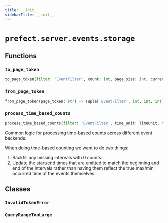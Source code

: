 ```yaml
---
title: __init__
sidebarTitle: __init__
---
```


# `prefect.server.events.storage`

## Functions

### `to_page_token` <sup><a href="https://github.com/PrefectHQ/prefect/blob/main/src/prefect/server/events/storage/__init__.py#L19" target="_blank"><Icon icon="github" style="width: 14px; height: 14px;" /></a></sup>

```python
to_page_token(filter: 'EventFilter', count: int, page_size: int, current_offset: int) -> Optional[str]
```

### `from_page_token` <sup><a href="https://github.com/PrefectHQ/prefect/blob/main/src/prefect/server/events/storage/__init__.py#L37" target="_blank"><Icon icon="github" style="width: 14px; height: 14px;" /></a></sup>

```python
from_page_token(page_token: str) -> Tuple['EventFilter', int, int, int]
```

### `process_time_based_counts` <sup><a href="https://github.com/PrefectHQ/prefect/blob/main/src/prefect/server/events/storage/__init__.py#L56" target="_blank"><Icon icon="github" style="width: 14px; height: 14px;" /></a></sup>

```python
process_time_based_counts(filter: 'EventFilter', time_unit: TimeUnit, time_interval: float, counts: List[EventCount]) -> List[EventCount]
```


Common logic for processing time-based counts across different event backends.

When doing time-based counting we want to do two things:

1. Backfill any missing intervals with 0 counts.
2. Update the start/end times that are emitted to match the beginning and
end of the intervals rather than having them reflect the true max/min
occurred time of the events themselves.


## Classes

### `InvalidTokenError` <sup><a href="https://github.com/PrefectHQ/prefect/blob/main/src/prefect/server/events/storage/__init__.py#L15" target="_blank"><Icon icon="github" style="width: 14px; height: 14px;" /></a></sup>

### `QueryRangeTooLarge` <sup><a href="https://github.com/PrefectHQ/prefect/blob/main/src/prefect/server/events/storage/__init__.py#L98" target="_blank"><Icon icon="github" style="width: 14px; height: 14px;" /></a></sup>
